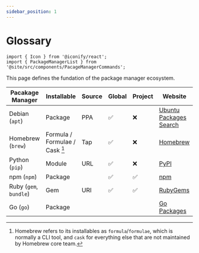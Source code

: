 ```yaml
---
sidebar_position: 1
---
```


# Glossary

```mdx-code-block
import { Icon } from '@iconify/react';
import { PackageManagerList } from '@site/src/components/PacageManagerCommands';
```

This page defines the fundation of the package manager ecosystem.

| Pacakage Manager                                                                | Installable                    | Source | Global | Project | Website                                                |
| ------------------------------------------------------------------------------- | ------------------------------ | ------ | ------ | ------- | ------------------------------------------------------ |
| <Icon icon={PackageManagerList[0].icon} inline={true} /> Debian (`apt`)         | Package                        | PPA    | ✅     | ❌      | [Ubuntu Packages Search](https://packages.ubuntu.com/) |
| <Icon icon={PackageManagerList[1].icon} inline={true} /> Homebrew (`brew`)      | Formula / Formulae / Cask [^1] | Tap    | ✅     | ❌      | [Homebrew](https://formulae.brew.sh/)                  |
| <Icon icon={PackageManagerList[2].icon} inline={true} /> Python (`pip`)         | Module                         | URL    | ✅     | ❌      | [PyPI](https://pypi.org/)                              |
| <Icon icon={PackageManagerList[3].icon} inline={true} /> npm (`npm`)            | Package                        |        | ✅     | ✅      | [npm](https://www.npmjs.com/)                          |
| <Icon icon={PackageManagerList[4].icon} inline={true} /> Ruby (`gem`, `bundle`) | Gem                            | URI    | ✅     | ✅      | [RubyGems](https://rubygems.org/)                      |
| <Icon icon={PackageManagerList[5].icon} inline={true} /> Go (`go`)              | Package                        |        |        |         | [Go Packages](https://pkg.go.dev/)                     |

[^1]: Homebrew refers to its installables as `formula`/`formulae`, which is normally a CLI tool, and `cask` for everything else that are not maintained by Homebrew core team.
